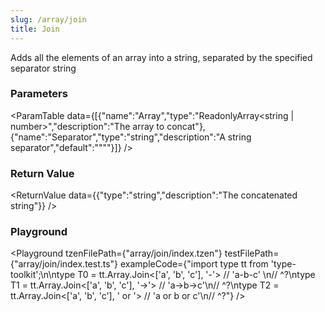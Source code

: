 ```yaml
---
slug: /array/join
title: Join
---
```



Adds all the elements of an array into a string, separated by the specified separator string

### Parameters
<ParamTable data={[{"name":"Array","type":"ReadonlyArray<string | number>","description":"The array to concat"},{"name":"Separator","type":"string","description":"A string separator","default":"\"\""}]} />

### Return Value
<ReturnValue data={{"type":"string","description":"The concatenated string"}} />

### Playground

<Playground tzenFilePath={"array/join/index.tzen"} testFilePath={"array/join/index.test.ts"} exampleCode={"import type tt from 'type-toolkit';\n\ntype T0 = tt.Array.Join<['a', 'b', 'c'], '-'> // 'a-b-c' \n//    ^?\ntype T1 = tt.Array.Join<['a', 'b', 'c'], '->'> // 'a->b->c'\n//    ^?\ntype T2 = tt.Array.Join<['a', 'b', 'c'], ' or '> // 'a or b or c'\n//    ^?"} />

